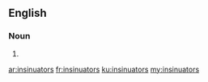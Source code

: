 ==English==

===Noun===
{{head|en}}

# {{plural of|insinuator}}

[[ar:insinuators]]
[[fr:insinuators]]
[[ku:insinuators]]
[[my:insinuators]]